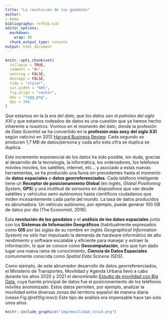 ```yaml
---
title: "La revolución de los geodatos"
author:
- Gema
bibliography: refbib.bib
editor_options:
  markdown:
    wrap: 80
  chunk_output_type: console
output: html_document
---
```


```r
knitr::opts_chunk$set(
  collapse = TRUE,
  comment = "#>",
  warning = FALSE,
  message = FALSE,
  tidy = "styler",
  out.width = "60%",
  fig.align = "center",
  dev = "ragg_png",
  dpi = 300
)
```

Que estamos en la la *era del dato*, que los *datos son el petroleo del siglo
XXI* y que estamos rodeados de datos es una cuestión que ya hemos hecho
inherente a nosotros. Vivimos en el momento del dato, donde la profesión de *Data
Scientist* se ha convertido en la **profesión más sexy del siglo XXI** según
vaticinó en 2012 [Harvard Business Review](https://hbr.org/2012/10/data-scientist-the-sexiest-job-of-the-21st-century). 
Cada segundo se producen 1,7 MB de datos/persona y cada año esta cifra se duplica se duplica.

Este incremento exponencial de los datos ha sido posible, sin duda, gracias al
desarrollo de la tecnología, la informática, los ordenadores, los teléfonos móviles móviles, los
satélites, internet, etc... y asociado a estas nuevas herramientas, se ha
producido una lluvia sin precedentes hasta el momento de **datos espaciales** o
**datos georreferenciados**. 
Cada teléfono inteligente tiene un **Receptor de
posicionamiento Global** (en inglés, *Global Positioning System*, **GPS**) 
y una multitud de sensores en dispositivos que van
desde satélites y vehículos semi-autónomos hasta científicos ciudadanos que miden
incesantemente cada parte del mundo. La tasa de datos producidos es abrumadora.
Un vehículo autónomo, por ejemplo, puede generar 100 GB de datos por día (The
Economist, 2016). 

Esta **revolución de los geodatos** y el **análisis de los datos espaciales** 
junto con los **Sistemas de Infomación Geográficos** (habitualmente 
expresados como **GIS** por las siglas de su nombre en inglés *Geographical Information System*)
no sólo han impulsado la demanda de hardware informático de alto rendimiento y software
escalable y eficiente para manejar y extraer la información, lo que se
conoce como **Geocomputación**, sino que han dado lugar una nueva rama de
conocimiento, **Ciencia de Datos Espaciales** comunmente conocida como
*Spatial Data Scicene* (SDS).


Como ejemplo, de este abrumador desarrollo de datos georreferenciados,
el Ministerio de Transportes, Movilidad y Agenda Urbana llevó a
cabo durante los años 2020 y 2021 el denominado [Estudio de movilidad con Big
Data](https://www.mitma.gob.es/ministerio/covid-19/evolucion-movilidad-big-data),
cuya fuente principal de datos fue el posicionamiento de los teléfonos móviles
anonimizado. Estos datos permiten, por ejemplo, analizar la movilidad entre
diversas zonas del territorio español de manera diaria (véase Fig \@ref(fig:mov))
Este tipo de análisis era impensable hace tan solo unos años. 

```r

knitr::include_graphics("img/movilidad_covid.png")
```
